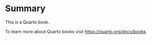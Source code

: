 # Summary {.unnumbered}

This is a Quarto book.

To learn more about Quarto books visit <https://quarto.org/docs/books>.

<!-- 
```python
from IPython.display import FileLinks

# put links to the images here
FileLinks('output/')

FileLinks('/home/jose.pereira/sau/workdir/ddx3x-stress-granules-analyses/figures/')



```

```python
from IPython.display import HTML, Image
from glob import glob
image_files = sorted(glob("figures/*.png"))
```


```python
# Image(filename=image_files[0])
```



```python
from IPython.display import display
import ipywidgets as widgets


def clicked(arg):
    return Image(filename=image_files[0])
    # print("button has been clicked!")

button_download = widgets.Button(description = 'Test Button')   
button_download.on_click(clicked)
display(button_download)
`` -->`